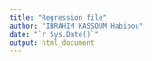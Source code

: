 ```yaml
---
title: "Regression file"
author: "IBRAHIM KASSOUM Habibou"
date: "`r Sys.Date()`"
output: html_document
---
```

